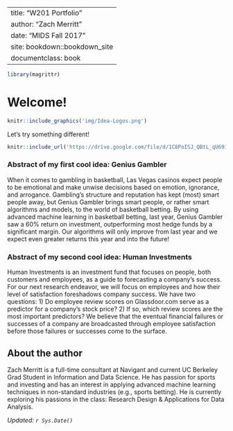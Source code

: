 --
title: "W201 Portfolio"
author: "Zach Merritt"
date: "MIDS Fall 2017"
site: bookdown::bookdown_site
documentclass: book
---

<!-- This won't be displayed but it will initialize your R session. Add any R libraries you need here. -->
```r
library(magrittr)
```


# Welcome! {-}

<!-- You can include images saved within your repo... -->
```r
knitr::include_graphics('img/Idea-Logos.png')
```

Let's try something different!

<!-- Below this line is just examples of how you can embed video from Google Drive. First you have to enable sharing, then just get the object ID which is that long string between d/ and /preview and will also be appended to any sharing link you generate for your video. -->
<p>
```r
knitr::include_url('https://drive.google.com/file/d/1C8PoISJ_QBtL_qU691XJLtmFAF-AstUe/view?usp=sharing')
```

### Abstract of my first cool idea: Genius Gambler

When it comes to gambling in basketball, Las Vegas casinos expect people to be emotional and make unwise decisions based on emotion, ignorance, and arrogance. Gambling's structure and reputation has kept (most) smart people away, but Genius Gambler brings smart people, or rather smart algorithms and models, to the world of basketball betting. By using advanced machine learning in basketball betting, last year, Genius Gambler saw a 60% return on investment, outperforming most hedge funds by a significant margin. Our algorithms will only improve from last year and we expect even greater returns this year and into the future!

### Abstract of my second cool idea: Human Investments

Human Investments is an investment fund that focuses on people, both customers and employees, as a guide to forecasting a company’s success. For our next research endeavor, we will focus on employees and how their level of satisfaction foreshadows company success. We have two questions: 
1) Do employee review scores on Glassdoor.com serve as a predictor for a company’s stock price? 
2) If so, which review scores are the most important predictors?
We believe that the eventual financial failures or successes of a company are broadcasted through employee satisfaction before those failures or successes come to the surface.


## About the author {-}

Zach Merritt is a full-time consultant at Navigant and current UC Berkeley Grad Student in Information and Data Science. He has passion for sports and investing and has an interest in applying advanced machine learning techniques in non-standard industries (e.g., sports betting). He is currently exploring his passions in the class: Research Design & Applications for Data Analysis. 

*Updated: `r Sys.Date()`*
